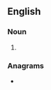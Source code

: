 {{also|pas|PAS|PAs|pás|pâs|păs|-pas|pa's|Paś}}
==English==

===Noun===
{{head|en|noun plural form}}

# {{plural of|Pa|lang=en}}

===Anagrams===
* {{anagrams|en|APS|ASP|PSA|Psa.|SAP|Spa|asp|s.ap.|sap|spa}}